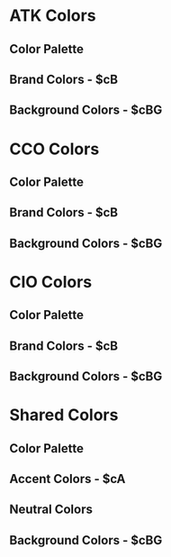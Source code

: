 
<Meta title="Design Tokens/Colors" />

# ATK Colors
## Color Palette
<ColorPalette>
  <ColorItem
    colors={{ '$cEclipse': '#3D3D3D'}}
    title="Eclipse"
  />
  <ColorItem
    colors={{ '$cMint': '#6BA6AA' }}
    title="Mint"
  />
  <ColorItem
    colors={{ '$cDarkTeal': '#4D7A7C' }}
    title="Dark Teal"
  />
  <ColorItem
    colors={{ '$cTurquoise': '#8FDEE3' }}
    title="Turquoise"
  />
  <ColorItem
    colors={{ '$cSeaSalt': '#D1FCFF' }}
    title="Sea Salt"
  />
  <ColorItem
    colors={{ '$cFrost': '#E9F0F0' }}
    title="Frost"
  />
</ColorPalette>

## Brand Colors - $cB
<ColorPalette>
  <ColorItem
    colors={{ '$cBPrimary': '#3D3D3D', '$cBPrimaryHover': '#4D7A7C' }}
    title="Primary Button"
  />
  <ColorItem
    title="Secondary Button"
    colors={{ '$cBSecondary': '#6BA6AA', '$cBSecondaryHover': '#4D7A7C' }}
  />
  <ColorItem
    title="Font"
    colors={{ '$cBFont': '#3D3D3D', '$cBFontHover': '#4D7A7C' }}
  />
  <ColorItem
    title="Link"
    colors={{ '$cBLink': '#8FDEE3', '$cBLinkHover': '#D1FCFF' }}
  />
</ColorPalette>

## Background Colors - $cBG
<ColorPalette>
  <ColorItem
    title="Background"
    colors={{ '$cBGPage': '#F5F5F5' }}
  />
  <ColorItem
    title="Callout"
    colors={{ '$cBGCallout': '#E9F0F0' }}
  />
</ColorPalette>

# CCO Colors
## Color Palette
<ColorPalette>
  <ColorItem
    colors={{ '$cBlack': '#000000' }}
    title="Black"
  />
  <ColorItem
    colors={{ '$cDenim': '#416490' }}
    title="Denim"
  />
  <ColorItem
    colors={{ '$cArapawa': '#2E4A69' }}
    title="Arapawa"
  />
  <ColorItem
    colors={{ '$cMalibu': '#69A0E1' }}
    title="Malibu"
  />
  <ColorItem
    colors={{ '$cCornflower': '#E6F1FF' }}
    title="Cornflower"
  />
  <ColorItem
    colors={{ '$cAliceBlue': '#F7FAFF' }}
    title="Alice Blue"
  />
</ColorPalette>

## Brand Colors - $cB
<ColorPalette>
  <ColorItem
    colors={{ '$cBPrimary': '#416490', '$cBPrimaryHover': '#2E4A69' }}
    title="Primary Button"
  />
  <ColorItem
    title="Font"
    colors={{ '$cBFont': '#000000', '$cBFontHover': '#416490' }}
  />
  <ColorItem
    title="Link"
    colors={{ '$cBLink': '#69A0E1', '$cBLinkHover': '#E6F1FF' }}
  />
</ColorPalette>

## Background Colors - $cBG
<ColorPalette>
  <ColorItem
    title="Background"
    colors={{ '$cBGPage': '#FFFFFF' }}
  />
  <ColorItem
    title="Callout"
    colors={{ '$cBGCallout': '#F7FAFF' }}
  />
</ColorPalette>

# CIO Colors
## Color Palette
<ColorPalette>
  <ColorItem
    colors={{ '$cCork': '#3F2B1E' }}
    title="Cork"
  />
  <ColorItem
    colors={{ '$cSquirrel': '#94856B' }}
    title="Squirrel"
  />
  <ColorItem
    colors={{ '$cDijon': '#EED681' }}
    title="Dijon"
  />
  <ColorItem
    colors={{ '$cSand': '#FFF5C2' }}
    title="Sand"
  />
  <ColorItem
    colors={{ '$cLinen': '#FCF9F3' }}
    title="Linen"
  />
  <ColorItem
    colors={{ '$cIvory': '#FFFDEB' }}
    title="Ivory"
  />
</ColorPalette>

## Brand Colors - $cB
<ColorPalette>
  <ColorItem
    colors={{ '$cBPrimary': '#3F2B1E', '$cBPrimaryHover': '#94856B' }}
    title="Primary Button"
  />
  <ColorItem
    title="Secondary Button"
    colors={{ '$cBSecondary': '#94856B', '$cBSecondaryHover': '#3F2B1E' }}
  />
  <ColorItem
    title="Font"
    colors={{ '$cBFont': '#3F2B1E', '$cBFontHover': '#94856B' }}
  />
  <ColorItem
    title="Link"
    colors={{ '$cBLink': '#EED681', '$cBLinkHover': '#FFF5C2' }}
  />
</ColorPalette>

## Background Colors - $cBG
<ColorPalette>
  <ColorItem
    title="Background"
    colors={{ '$cBGPage': '#FCF9F3' }}
  />
  <ColorItem
    title="Callout"
    colors={{ '$cBGCallout': '#FFFDEB' }}
  />
</ColorPalette>

# Shared Colors
## Color Palette
<ColorPalette>
  <ColorItem
    colors={{ '$cTomato': '#D73A15' }}
    title="Tomato"
  />
  <ColorItem
    colors={{ '$cRust': '#A72E12' }}
    title="Rust"
  />
  <ColorItem
    colors={{ '$cColdPool': '#1A7AC4' }}
    title="Cold Pool"
  />
  <ColorItem
    colors={{ '$cDarkColdPool': '#0466B0' }}
    title="Dark Cold Pool"
  />
  <ColorItem
    colors={{ '$cMidnight': '#1A3352' }}
    title="Midnight"
  />
  <ColorItem
    colors={{ '$cSienna': '#B25B18' }}
    title="Sienna"
  />
  <ColorItem
    colors={{ '$cViolet': '#321A52' }}
    title="Violet"
  />
  <ColorItem
    colors={{ '$cPacific': '#1775C2' }}
    title="Pacific"
  />
  <ColorItem
    colors={{ '$cGoldClay': '#857351' }}
    title="Gold Clay"
  />
  <ColorItem
    colors={{ '$cDarkMagenta': '#521A2D' }}
    title="Dark Magenta"
  />
  <ColorItem
    colors={{ '$cTimber': '#405700' }}
    title="Timber"
  />
  <ColorItem
    colors={{ '$cBlueLagoon': '#005E71' }}
    title="Blue Lagoon"
  />
  <ColorItem
    colors={{ '$cTeal': '#167A7A' }}
    title="Teal"
  />
  <ColorItem
    colors={{ '$cDeepSea': '#0B3C3D' }}
    title="Deep Sea"
  />
</ColorPalette>


## Accent Colors - $cA
<ColorPalette>
  <ColorItem
    title="Action"
    subtitle="CTAs such as ex: 'Buy The Winner'"
    colors={{ '$cAAction': '#D73A15', '$cAActionHover': '#A72E12' }}
  />
  <ColorItem
    title="Marketing Buttons"
    colors={{ '$cAMarketing': '#1A7AC4', '$cAMarketingHover': '#0466B0' }}
  />
</ColorPalette>

## Neutral Colors
<ColorPalette>
  <ColorItem
    title="Black"
    colors={{ '$cNBlack': '#000000' }}
  />
  <ColorItem
    title="White"
    colors={{ '$cNWhite': '#FFFFFF' }}
  />
  <ColorItem
    title="Gray Light"
    colors={{ '$cNGrayLight': '#F5F5F5' }}
  />
  <ColorItem
    title="Gray"
    colors={{ '$cNGray': '#C2C2C2' }}
  />
  <ColorItem
    title="Gray Dark"
    colors={{ '$cNGrayDark': '#999999' }}
  />
</ColorPalette>

## Background Colors - $cBG
<ColorPalette>
  <ColorItem
    colors={{ '$cBGHeroOne': '#1A3352' }}
    title="Hero One"
  />
  <ColorItem
    colors={{ '$cBGHeroTwo': '#B25B18' }}
    title="Hero Two"
  />
  <ColorItem
    colors={{ '$cBGHeroThree': '#321A52' }}
    title="Hero Three"
  />
  <ColorItem
    colors={{ '$cBGHeroFour': '#1775C2' }}
    title="Hero Four"
  />
  <ColorItem
    colors={{ '$cBGHeroFive': '#857351' }}
    title="Hero Five"
  />
  <ColorItem
    colors={{ '$cBGHeroSix': '#521A2D' }}
    title="Hero Six"
  />
  <ColorItem
    colors={{ '$cBGHeroSeven': '#405700' }}
    title="Hero Seven"
  />
  <ColorItem
    colors={{ '$cBGHeroEight': '#005E71' }}
    title="Hero Eight"
  />
  <ColorItem
    colors={{ '$cBGHeroNine': '#167A7A' }}
    title="Hero Nine"
  />
  <ColorItem
    colors={{ '$cBGHeroTen': '#0B3C3D' }}
    title="Hero Ten"
  />
</ColorPalette>
